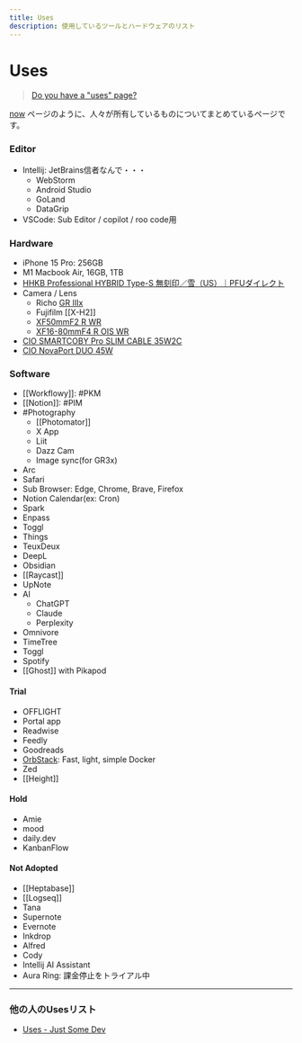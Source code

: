 ```yaml
---
title: Uses
description: 使用しているツールとハードウェアのリスト
---
```


# Uses

> [Do you have a "uses" page?](https://dev.to/nickytonline/do-you-have-a-uses-page-5b82)

[now](https://nownownow.com/about) ページのように、人々が所有しているものについてまとめているページです。

### Editor

* Intellij: JetBrains信者なんで・・・
  * WebStorm
  * Android Studio
  * GoLand
  * DataGrip
* VSCode: Sub Editor / copilot / roo code用

### Hardware

* iPhone 15 Pro: 256GB
* M1 Macbook Air, 16GB, 1TB
* [HHKB Professional HYBRID Type-S 無刻印／雪（US）｜PFUダイレクト](https://www.pfu.ricoh.com/direct/hhkb/detail_pd-kb800yns.html?_gl=1*kyaskl*_gcl_au*MTE1ODE2MzY3NS4xNzI2NDIwMDE0*_ga*MTIyOTIwMTIyOS4xNzI2NDIwMDE0*_ga_Z9QFWQM6HK*MTcyNjQyMDAxNC4xLjAuMTcyNjQyMDAxNC42MC4wLjA.*_ga_5SB6G0ZRSB*MTcyNjQyMDAxNC4xLjAuMTcyNjQyMDAxNC4wLjAuMA..)
* Camera / Lens
  * Richo [GR IIIx](../../photography/gr-iiix.md)
  * Fujifilm \[\[X-H2]]
  * [XF50mmF2 R WR](https://fujifilm-x.com/ja-jp/products/lenses/xf50mmf2-r-wr/)
  * [XF16-80mmF4 R OIS WR](https://fujifilm-x.com/ja-jp/products/lenses/xf16-80mmf4-r-ois-wr/)
* [CIO SMARTCOBY Pro SLIM CABLE 35W2C](https://connectinternationalone.co.jp/cioproduct/mobilebattery/smartcoby/cio-mb35w2c-10000-sc/)
* [CIO NovaPort DUO 45W](https://connectinternationalone.co.jp/cioproduct/adapter/novaport/cio-g45w2c/)

### Software

* \[\[Workflowy]]: #PKM
* \[\[Notion]]: #PIM
* \#Photography
  * \[\[Photomator]]
  * X App
  * Liit
  * Dazz Cam
  * Image sync(for GR3x)
* Arc
* Safari
* Sub Browser: Edge, Chrome, Brave, Firefox
* Notion Calendar(ex: Cron)
* Spark
* Enpass
* Toggl
* Things
* TeuxDeux
* DeepL
* Obsidian
* \[\[Raycast]]
* UpNote
* AI
  * ChatGPT
  * Claude
  * Perplexity
* Omnivore
* TimeTree
* Toggl
* Spotify
* \[\[Ghost]] with Pikapod

#### Trial

* OFFLIGHT
* Portal app
* Readwise
* Feedly
* Goodreads
* [OrbStack](https://orbstack.dev/): Fast, light, simple Docker
* Zed
* \[\[Height]]

#### Hold

* Amie
* mood
* daily.dev
* KanbanFlow

#### Not Adopted

* \[\[Heptabase]]
* \[\[Logseq]]
* Tana
* Supernote
* Evernote
* Inkdrop
* Alfred
* Cody
* Intellij AI Assistant
* Aura Ring: 課金停止をトライアル中

***

### 他の人のUsesリスト

* [Uses - Just Some Dev](https://www.nickyt.co/pages/uses/)
